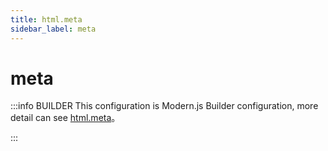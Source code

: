 ```yaml
---
title: html.meta
sidebar_label: meta
---
```

# meta

:::info BUILDER
This configuration is Modern.js Builder configuration, more detail can see [html.meta](https://modernjs.dev/builder/en/api/config-html.html#html-meta)。

:::


<Main />
